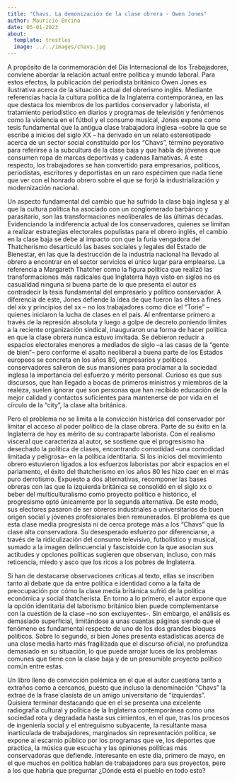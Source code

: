 ```yaml
---
title: "Chavs. La demonización de la clase obrera - Owen Jones"
author: Mauricio Encina
date: 05-01-2023
about: 
  template: trestles
  image: ../../images/chavs.jpg
---
```


A propósito de la conmemoración del Día Internacional de los Trabajadores, conviene abordar la relación actual entre política y mundo laboral. Para estos efectos, la publicación del periodista británico Owen Jones es ilustrativa acerca de la situación actual del obrerismo inglés. Mediante referencias hacia la cultura política de la Inglaterra contemporánea, en las que destaca los miembros de los partidos conservador y laborista, el tratamiento periodístico en diarios y programas de televisión y fenómenos como la violencia en el fútbol y el consumo musical, Jones expone como tesis fundamental que la antigua clase trabajadora inglesa –sobre la que se escribe a inicios del siglo XX – ha derivado en un relato estereotipado acerca de un sector social constituido por los “Chavs”, término peyorativo para referirse a la subcultura de la clase baja y que habla de jóvenes que consumen ropa de marcas deportivas y cadenas llamativas. A este respecto, los trabajadores se han convertido para empresarios, políticos, periodistas, escritores y deportistas en un raro espécimen que nada tiene que ver con el honrado obrero sobre el que se forjó la industrialización y modernización nacional. 

Un aspecto fundamental del cambio que ha sufrido la clase baja inglesa y al que la cultura política ha asociado con un conglomerado barbárico y parasitario, son las transformaciones neoliberales de las últimas décadas. Evidenciando la indiferencia actual de los conservadores, quienes se limitan a realizar estrategias electorales populistas para el obrero inglés, el cambio en la clase baja se debe al impacto con que la furia vengadora del Thatcherismo desarticuló las bases sociales y legales del Estado de Bienestar, en las que la destrucción de la industria nacional ha llevado al obrero a encontrar en el sector servicios el único lugar para emplearse. La referencia a Margareth Thatcher como la figura política que realizó las transformaciones más radicales que Inglaterra haya visto en siglos no es casualidad ninguna si buena parte de lo que presenta el autor es contradecir la tesis fundamental del empresario y político conservador. A diferencia de este, Jones defiende la idea de que fueron las élites a fines del xix y principios del xx – no los trabajadores como dice el “Torie” – quienes iniciaron la lucha de clases en el país. Al enfrentarse primero a través de la represión absoluta y luego a golpe de decreto poniendo límites a la reciente organización sindical, inauguraron una forma de hacer política en que la clase obrera nunca estuvo invitada. Se debieron reducir a espacios electorales menores a mediados de siglo –a las casas de la “gente de bien”– pero conforme el asalto neoliberal a buena parte de los Estados europeos se concreta en los años 80, empresarios y políticos conservadores salieron de sus mansiones para proclamar a la sociedad inglesa la importancia del esfuerzo y mérito personal. Curioso es que sus discursos, que han llegado a bocas de primeros ministros y miembros de la realeza, suelen ignorar que son personas que han recibido educación de la mejor calidad y contactos suficientes para mantenerse de por vida en el círculo de la “city”, la clase alta británica. 

Pero el problema no se limita a la convicción histórica del conservador por limitar el acceso al poder político de la clase obrera. Parte de su éxito en la Inglaterra de hoy es mérito de su contraparte laborista. Con el realismo visceral que caracteriza al autor, se sostiene que el progresismo ha desechado la política de clases, encontrando comodidad –una comodidad limitada y peligrosa– en la política identitaria. Si los inicios del movimiento obrero estuvieron ligados a los esfuerzos laboristas por abrir espacios en el parlamento, el éxito del thatcherismo en los años 80 les hizo caer en el más puro derrotismo. Expuesto a dos alternativas, recomponer las bases obreras con las que la izquierda británica se consolidó en el siglo xx o beber del multiculturalismo como proyecto político e histórico, el progresismo optó únicamente por la segunda alternativa. De este modo, sus electores pasaron de ser obreros industriales a universitarios de buen origen social y jóvenes profesionales bien remunerados. El problema es que esta clase media progresista ni de cerca protege más a los “Chavs” que la clase alta conservadora. Su desesperado esfuerzo por diferenciarse, a través de la ridiculización del consumo televisivo, futbolístico y musical, sumado a la imagen delincuencial y fascistoide con la que asocian sus actitudes y opciones políticas sugieren que observan, incluso, con más reticencia, miedo y asco que los ricos a los pobres de Inglaterra. 

Si han de destacarse observaciones críticas al texto, ellas se inscriben tanto al debate que da entre política e identidad como a la falta de preocupación por cómo la clase media británica sufrió de la política económica y social thatcherista. En torno a lo primero, el autor expone que la opción identitaria del laborismo británico bien puede complementarse con la cuestión de la clase –no son excluyentes-. Sin embargo, el análisis es demasiado superficial, limitándose a unas cuantas páginas siendo que el fenómeno es fundamental respecto de uno de los dos grandes bloques políticos. Sobre lo segundo, si bien Jones presenta estadísticas acerca de una clase media harto más fragilizada que el discurso oficial, no profundiza demasiado en su situación, lo que puede arrojar luces de los problemas comunes que tiene con la clase baja y de un presumible proyecto político común entre estas. 

Un libro lleno de convicción polémica en el que el autor cuestiona tanto a extraños como a cercanos, puesto que incluso la denominación “Chavs” la extrae de la frase clasista de un amigo universitario de “izquierdas”. Quisiera terminar destacando que en el se presenta una excelente radiografía cultural y política de la Inglaterra contemporánea como una sociedad rota y degradada hasta sus cimientos, en el que, tras los procesos de ingeniería social y el entreguismo subyacente, la resultante masa inarticulada de trabajadores, marginados sin representación política, se expone al escarnio público por los programas que ve, los deportes que practica, la música que escucha y las opiniones políticas más conservadoras que defiende. Interesante en este día, primero de mayo, en el que muchos en política hablan de trabajadores para sus proyectos, pero a los que habría que preguntar ¿Dónde está el pueblo en todo esto? 